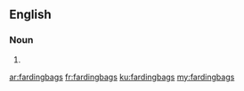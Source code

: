 ==English==

===Noun===
{{head|en|noun plural form}}

# {{plural of|fardingbag|lang=en}}

[[ar:fardingbags]]
[[fr:fardingbags]]
[[ku:fardingbags]]
[[my:fardingbags]]